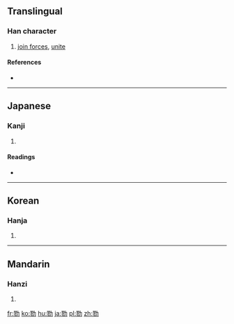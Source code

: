==Translingual==

===Han character===
{{Han char|rn=19|rad=力|as=11|sn=13|four=|canj=尸竹大尸 (SHKS)|ids=⿰[[翏]][[力]]}}

# [[join forces]], [[unite]]

====References====
* {{Han ref|kx=0148.420|dkj=02418|dj=0336.070|hdz=10379.120|uh=52E0|ud=21216}}

----

==Japanese==

===Kanji===
{{ja-kanji|grade=|rs=力11}}

# {{defn|lang=ja|sort=力11}}

====Readings====
* {{ja-readings|on=[[りく]] (riku)|kun=[[あわせる]] (awaseru)}}

----

==Korean==

===Hanja===
{{ko-hanja|hangeul=륙|rv=ryuk|mr=ryuk}}

# {{defn|lang=ko|sort=力11}}

----

==Mandarin==

===Hanzi===
{{cmn-hanzi|pin=[[lù]] ([[lu4]])|wg=lu<sup>4</sup>}}

# {{defn|lang=cmn|sort=力11}}

[[fr:勠]]
[[ko:勠]]
[[hu:勠]]
[[ja:勠]]
[[pl:勠]]
[[zh:勠]]